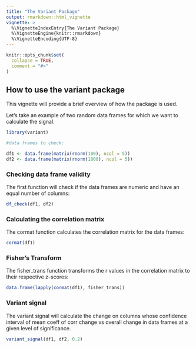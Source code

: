 ```yaml
---
title: "The Variant Package"
output: rmarkdown::html_vignette
vignette: >
  %\VignetteIndexEntry{The Variant Package}
  %\VignetteEngine{knitr::rmarkdown}
  %\VignetteEncoding{UTF-8}
---
```


```r
knitr::opts_chunk$set(
  collapse = TRUE,
  comment = "#>"
)
```


## How to use the variant package

This vignette will provide a brief overview of how the package is used. 

Let's take an example of two random data frames for which we want to calculate the signal.

```r
library(variant)

#data frames to check:

df1 <- data.frame(matrix(rnorm(100), ncol = 5))
df2 <- data.frame(matrix(rnorm(1000), ncol = 5))
```


### Checking data frame validity


The first function will check if the data frames are numeric and have an equal number of columns:

```r
df_check(df1, df2)
```


### Calculating the correlation matrix

The cormat function calculates the correlation matrix for the data frames:

```r
cormat(df1)
```


### Fisher's Transform

The fisher_trans function transforms the r values in the correlation matrix to their respective z-scores:


```r
data.frame(lapply(cormat(df1), fisher_trans))
```

### Variant signal

The variant signal will calculate the change on columns whose confidence interval of mean coeff of corr change vs overall change in data frames at a given level of significance. 

```r
variant_signal(df1, df2, 0.2)
```




















